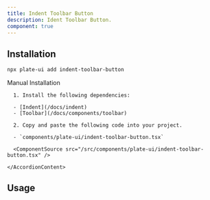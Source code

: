```yaml
---
title: Indent Toolbar Button
description: Ident Toolbar Button.
component: true
---
```


[//]: # (<ComponentExample src="/src/components/examples/PlaygroundDemo.tsx">)
[//]: # (  <PlaygroundDemo />)
[//]: # (</ComponentExample>)

## Installation

```bash
npx plate-ui add indent-toolbar-button
```

<Accordion type="single" collapsible>
  <AccordionItem value="manual-installation">
    <AccordionTrigger>Manual Installation</AccordionTrigger>
    <AccordionContent>

      1. Install the following dependencies:

      - [Indent](/docs/indent)
      - [Toolbar](/docs/components/toolbar)

      2. Copy and paste the following code into your project.

      - `components/plate-ui/indent-toolbar-button.tsx`

      <ComponentSource src="/src/components/plate-ui/indent-toolbar-button.tsx" />

    </AccordionContent>

  </AccordionItem>
</Accordion>

## Usage

```tsx
```

```tsx
```